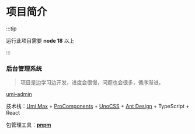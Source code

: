 # 项目简介

:::tip

运行此项目需要 **node 18** 以上

:::

### 后台管理系统

> 项目是边学习边开发，进度会很慢，问题也会很多，循序渐进。

[umi-admin](./umi/1)

技术栈：[Umi Max](https://umijs.org/docs/max/introduce) + [ProComponents](https://pro-components.antdigital.dev/) + [UnoCSS](https://unocss.dev/) + [Ant Design](https://ant-design.antgroup.com) + TypeScript + React

包管理工具：**[pnpm](https://www.pnpm.cn/)**
